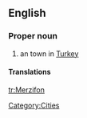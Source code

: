 ==English==
{{wikipedia}}

===Proper noun===
{{en-proper noun}}

# an town in [[Turkey]]

====Translations====
{{trans-top|town}}
{{trans-mid}}
{{trans-bottom}}

[[Category:Cities]]

[[tr:Merzifon]]